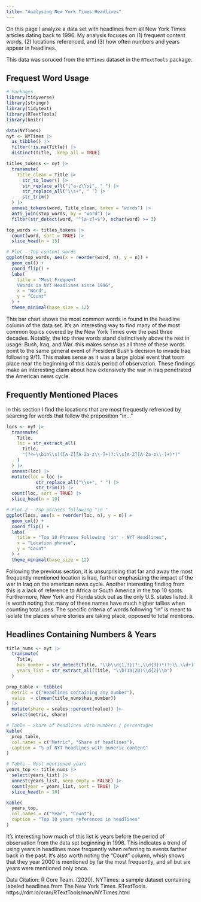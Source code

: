 ```yaml
---
title: "Analysing New York Times Headlines"
---
```



On this page I analyze a data set with headlines from all New York Times articles dating back to 1996. My analysis focuses on (1) frequent content words, (2) locations referenced, and (3) how often numbers and years appear in headlines. 

This data was soruced from the `NYTimes` dataset in the `RTextTools` package.




## Frequest Word Usage

```r
# Packages
library(tidyverse)
library(stringr)
library(tidytext)
library(RTextTools)
library(knitr)

data(NYTimes)
nyt <- NYTimes |>
  as_tibble() |>
  filter(!is.na(Title)) |>
  distinct(Title, .keep_all = TRUE)
```

```r
titles_tokens <- nyt |>
  transmute(
    Title_clean = Title |>
      str_to_lower() |>
      str_replace_all("[^a-z\\s]", " ") |>
      str_replace_all("\\s+", " ") |>
      str_trim()
  ) |>
  unnest_tokens(word, Title_clean, token = "words") |>
  anti_join(stop_words, by = "word") |>
  filter(str_detect(word, "^[a-z]+$"), nchar(word) >= 3)

top_words <- titles_tokens |>
  count(word, sort = TRUE) |>
  slice_head(n = 15)
```

```r
# Plot — Top content words
ggplot(top_words, aes(x = reorder(word, n), y = n)) +
  geom_col() +
  coord_flip() +
  labs(
    title = "Most Frequent
    VWords in NYT Headlines since 1996",
    x = "Word",
    y = "Count"
  ) +
  theme_minimal(base_size = 12)
```
This bar chart shows the most common words in found in the headline column of the data set. It's an interesting way to find many of the most common topics covered by the New York Times over the past three decades. 
Notably, the top three words stand distinctively above the rest in usage: Bush, Iraq, and War. this makes sense as all three of these words point to the same general event of President Bush's decision to invade Iraq following 9/11. This makes sense as it was a large global event that toom place near the beginning of this data's period of observation. These findings make an interesting claim about how extensively the war in Iraq penetrated the American news cycle.


## Frequently Mentioned Places

in this section I find the locations that are most frequestly refrenced by searcing for words that follow the preposition "in... " 

```r
locs <- nyt |>
  transmute(
    Title,
    loc = str_extract_all(
      Title,
      "(?<=\\bin\\s)([A-Z][A-Za-z\\-]+(?:\\s[A-Z][A-Za-z\\-]+)*)"
    )
  ) |>
  unnest(loc) |>
  mutate(loc = loc |>
           str_replace_all("\\s+", " ") |>
           str_trim()) |>
  count(loc, sort = TRUE) |>
  slice_head(n = 10)
```

```r
# Plot 2 — Top phrases following "in "
ggplot(locs, aes(x = reorder(loc, n), y = n)) +
  geom_col() +
  coord_flip() +
  labs(
    title = "Top 10 Phrases Following 'in' - NYT Headlines",
    x = "Location phrase",
    y = "Count"
  ) +
  theme_minimal(base_size = 12)
```

Following the previous section, it is unsurprising that far and away the most frequently mentioned location is Iraq, further emphasizing the impact of the war in Iraq on the american news cycle. Another interesting finding from this is a lack of reference to Africa or South America in the top 10 spots. Furthermore, New York and Florida stick out as the only U.S. states listed.
It is worth noting that many of these names have much higher tallies when counting total uses. The specific criteria of words following "in" is meant to isolate the places where stories are taking place, opposed to total mentions. 


## Headlines Containing Numbers & Years

```r
title_nums <- nyt |>
  transmute(
    Title,
    has_number = str_detect(Title, "\\b\\d{1,3}(?:,\\d{3})*(?:\\.\\d+)?\\b"),
    years_list = str_extract_all(Title, "\\b(19|20)\\d{2}\\b")
  )

prop_table <- tibble(
  metric = c("Headlines containing any number"),
  value  = c(mean(title_nums$has_number))
) |>
  mutate(share = scales::percent(value)) |>
  select(metric, share)
```

```r
# Table — Share of headlines with numbers / percentages
kable(
  prop_table,
  col.names = c("Metric", "Share of headlines"),
  caption = "% of NYT headlines with numeric content"
)
```

```r
# Table — Most mentioned years
years_top <- title_nums |>
  select(years_list) |>
  unnest(years_list, keep_empty = FALSE) |>
  count(year = years_list, sort = TRUE) |>
  slice_head(n = 10)

kable(
  years_top,
  col.names = c("Year", "Count"),
  caption = "Top 10 years referenced in headlines"
)
```

 \n
It's interesting how much of this list is years before the period of observation from the data set beginning in 1996. This indicates a trend of using years in headlines more frequently when referring to events farther back in the past. It's also worth noting the "Count" column, whish shows that they year 2000 is mentioned by far the most frequently, and all but six years were mentioned only once. 


Data Citation: \n
R Core Team. (2020). NYTimes: a sample dataset containing labeled headlines from The New York Times. RTextTools. https://rdrr.io/cran/RTextTools/man/NYTimes.html
